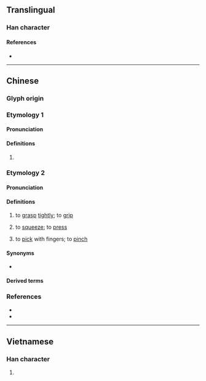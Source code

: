 {{character info}}
==Translingual==

===Han character===
{{Han char|rn=64|rad=手|as=11|sn=14|four=55030|canj=QYJJ,XQYJJ|ids=⿰扌連}}

====References====
* {{Han ref|kx=0449.340|dkj=12584|dj=0800.180|hdz=31942.100|uh=6459|ud=25689|bh=E1F1|bd=57841}}

----

==Chinese==

===Glyph origin===
{{Han etym}}

===Etymology 1===
{{zh-forms|s=𫽁|alt=𪜆}}

====Pronunciation====
{{zh-pron
|m=liǎn
|c=lin5,lin4
|mc=y
|oc=y
|cat=
}}

====Definitions====
{{zh-hanzi}}

# {{rfdef|zh}}

===Etymology 2===
{{zh-forms|s=𫽁|alt=鍊}}

====Pronunciation====
{{zh-pron
|c=lin2
|cat=v
}}

====Definitions====
{{zh-hanzi}} {{tlb|zh|Cantonese}}

# to [[grasp]] [[tightly]]; to [[grip]]
#: {{zh-x|摙{lin2} 死 個 仔|to strangle one's child to death|C}}
#: {{zh-x|摙{lin2} 實 拳頭|to hold one's fist firmly|C}}
# to [[squeeze]]; to [[press]]
#: {{zh-x|大力 摙{lin2} 落去 個 氣球 度|squeeze the balloon with great force|C}} 
# to [[pick]] with fingers; to [[pinch]]
#: {{zh-x|摙{lin2} 住 個 鼻|to pinch one's nose|C}}

====Synonyms====
* {{zh-l|捏}}

====Derived terms====
{{zh-der|摙車|摙春袋}}

===References===
* {{R:twedu|C04398}}
* {{R:yue:mfccd}}

----

==Vietnamese==

===Han character===
{{vi-readings|rs=手11|reading=lèn}}

# {{rfdef|vi|sort=手11}}